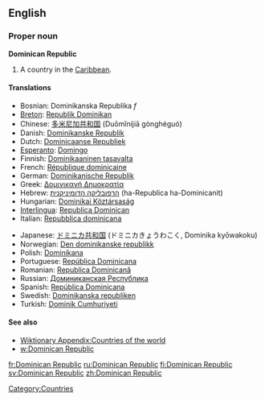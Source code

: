 ==English==
{{wikipedia}}

===Proper noun===
'''Dominican Republic'''
# A country in the [[Caribbean]].

====Translations====
{{top}}
*Bosnian: Dominikanska Republika ''f''
*[[Breton]]: [[Republik Dominikan]]
*Chinese: [[多米尼加共和国]] (Duōmǐníjiā gònghéguó)
*Danish: [[Dominikanske Republik]]
*Dutch: [[Dominicaanse Republiek]]
*[[Esperanto]]: [[Domingo]]
*Finnish: [[Dominikaaninen tasavalta]]
*French: [[République dominicaine]]
*German: [[Dominikanische Republik]]
*Greek: [[Δομινικανή Δημοκρατία]]
*Hebrew: [[הרפובליקה הדומיניקנית]] (ha-Republica ha-Dominicanit)
*Hungarian: [[Dominikai Köztársaság]]
*[[Interlingua]]: [[Republica Dominican]]
*Italian: [[Repubblica dominicana]]
{{mid}}
*Japanese: [[ドミニカ共和国]] (ドミニカきょうわこく, Dominika kyōwakoku)
*Norwegian: [[Den dominikanske republikk]]
*Polish: [[Dominikana]]
*Portuguese: [[República Dominicana]]
*Romanian: [[Republica Dominicană]]
*Russian: [[Доминиканская Республика]]
*Spanish: [[República Dominicana]]
*Swedish: [[Dominikanska republiken]]
*Turkish: [[Dominik Cumhuriyeti]]
{{bottom}}

====See also====
*[[Wiktionary Appendix:Countries of the world]]
*[[w:Dominican Republic]]

[[Category:Countries]]

[[fr:Dominican Republic]]
[[ru:Dominican Republic]]
[[fi:Dominican Republic]]
[[sv:Dominican Republic]]
[[zh:Dominican Republic]]